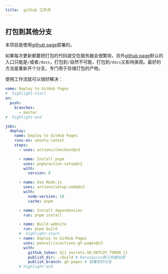 ```yaml
---
title:  github 工作流
---
```


## 打包到其他分支

本项目是使用[github page](https://pages.github.com/)部署的。

如果每次更新都要把打包的代码提交在服务器会很繁琐，另外[github page](https://pages.github.com/)默认的入口只能是`/`或者`/docs`，打包到`/`自然不可能，打包到`/docs`又影响美观。最好的方法是重新开个分支，专门用于存储打包的产物。

使用工作流就可以很好解决：

```yml title=".github/workflows/deploy.yml"
name: Deploy to GitHub Pages
#  highlight-start
on:
  push:
    branches:
      - master
#  highlight-end

jobs:
  deploy:
    name: Deploy to GitHub Pages
    runs-on: ubuntu-latest
    steps:
      - uses: actions/checkout@v3

      - name: Install pnpm
        uses: pnpm/action-setup@v2
        with:
          version: 8

      - name: Use Node.js
        uses: actions/setup-node@v3
        with:
          node-version: 18
          cache: pnpm

      - name: Install dependencies
        run: pnpm install

      - name: Build website
        run: pnpm build
      #  highlight-start
      - name: Deploy to GitHub Pages
        uses: peaceiris/actions-gh-pages@v3
        with:
          github_token: ${{ secrets.GH_DEPLOY_TOKEN }}
          publish_dir: ./build # Docusaurus默认构建目录
          publish_branch: gh-pages # 部署到的分支
      # highlight-end
```
